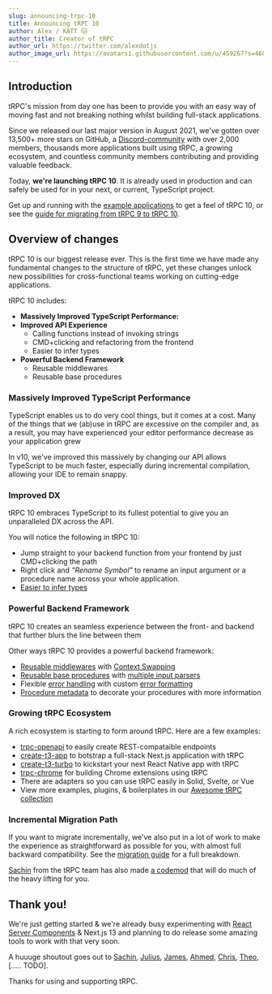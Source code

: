 ```yaml
---
slug: announcing-trpc-10
title: Announcing tRPC 10
author: Alex / KATT 🐱
author_title: Creator of tRPC
author_url: https://twitter.com/alexdotjs
author_image_url: https://avatars1.githubusercontent.com/u/459267?s=460&v=4
---
```



## Introduction

tRPC's mission from day one has been to provide you with an easy way of moving fast and not breaking nothing whilst building full-stack applications.

Since we released our last major version in August 2021, we've gotten over 13,500+ more stars on GitHub, a [Discord-community](https://trpc.io/discord) with over 2,000 members, thousands more applications built using tRPC, a growing ecosystem, and countless community members contributing and providing valuable feedback.

Today, **we're launching tRPC 10**. It is already used in production and can safely be used for in your next, or current, TypeScript project.

Get up and running with the [example applications](https://trpc.io/docs/v10/awesome-trpc#-starting-points-example-projects-etc) to get a feel of tRPC 10, or see the [guide for migrating from tRPC 9 to tRPC 10](https://trpc.io/docs/v10/migrate-from-v9-to-v10).

## Overview of changes

tRPC 10 is our biggest release ever. This is the first time we have made any fundamental changes to the structure of tRPC, yet these changes unlock new possibilities for cross-functional teams working on cutting-edge applications.

tRPC 10 includes:

- **Massively Improved TypeScript Performance:**
- **Improved API Experience**
  - Calling functions instead of invoking strings
  - CMD+clicking and refactoring from the frontend
  - Easier to infer types
- **Powerful Backend Framework**
  - Reusable middlewares
  - Reusable base procedures

### Massively Improved TypeScript Performance

TypeScript enables us to do very cool things, but it comes at a cost. Many of the things that we (ab)use in tRPC are excessive on the compiler and, as a result, you may have experienced your editor performance decrease as your application grew

In v10, we've improved this massively by changing our API allows TypeScript to be much faster, especially during incremental compilation, allowing your IDE to remain snappy.

### Improved DX

tRPC 10 embraces TypeScript to its fullest potential to give you an unparalleled DX across the API.

You will notice the following in tRPC 10:

- Jump straight to your backend function from your frontend by just CMD+clicking the path
- Right click and _"Rename Symbol"_ to rename an input argument or a procedure name across your whole application.
- [Easier to infer types](https://trpc.io/docs/v10/infer-types)

### Powerful Backend Framework


tRPC 10 creates an seamless experience between the front- and backend that further blurs the line between them

Other ways tRPC 10 provides a powerful backend framework:

- [Reusable middlewares](https://trpc.io/docs/v10/middlewares) with [Context Swapping](https://trpc.io/docs/v10/middlewares#context-swapping)
- [Reusable base procedures](https://trpc.io/docs/v10/procedures#reusable-base-publicprocedures) with [multiple input parsers](https://trpc.io/docs/v10/procedures#multiple-input-parsers)
- Flexible [error handling](https://trpc.io/docs/v10/error-handling) with custom [error formatting](https://trpc.io/docs/v10/error-formatting)
- [Procedure metadata](https://trpc.io/docs/v10/metadata) to decorate your procedures with more information

### Growing tRPC Ecosystem

A rich ecosystem is starting to form around tRPC. Here are a few examples:

- [trpc-openapi](https://github.com/jlalmes/trpc-openapi) to easily create REST-compataible endpoints
- [create-t3-app](https://github.com/t3-oss/create-t3-app) to botstrap a full-stack Next.js application with tRPC
- [create-t3-turbo](https://github.com/t3-oss/create-t3-turbo) to kickstart your next React Native app with tRPC
- [trpc-chrome](https://github.com/jlalmes/trpc-chrome) for building Chrome extensions using tRPC
- There are adapters so you can use tRPC easily in Solid, Svelte, or Vue
- View more examples, plugins, & boilerplates in our [Awesome tRPC collection](https://trpc.io/docs/awesome-trpc)

### Incremental Migration Path

If you want to migrate incrementally, we've also put in a lot of work to make the experience as straightforward as possible for you, with almost full backward compatibility. See the [migration guide](https://trpc.io/docs/v10/migrate-from-v9-to-v10) for a full breakdown.

[Sachin](https://twitter.com/s4chinraja) from the tRPC team has also made [a codemod](https://github.com/sachinraja/trpc-v10-migrate-codemod) that will do much of the heavy lifting for you.

## Thank you!

We're just getting started & we're already busy experimenting with [React Server Components](https://github.com/reactjs/rfcs/pull/229) & Next.js 13 and planning to do release some amazing tools to work with that very soon.

A huuuge shoutout goes out to [Sachin](https://twitter.com/s4chinraja), [Julius](https://twitter.com/jullerino), [James](https://twitter.com/jlalmes), [Ahmed](https://twitter.com/ixahmedxii), [Chris](https://twitter.com/trashh_dev), [Theo](https://twitter.com/t3dotgg), [..... TODO].

Thanks for using and supporting tRPC.
